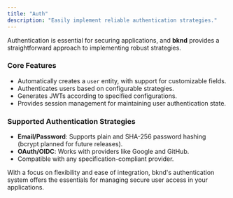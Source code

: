 ```yaml
---
title: "Auth"
description: "Easily implement reliable authentication strategies."
---
```


Authentication is essential for securing applications, and **bknd** provides a straightforward approach to implementing robust strategies.

### **Core Features**

- Automatically creates a `user` entity, with support for customizable fields.
- Authenticates users based on configurable strategies.
- Generates JWTs according to specified configurations.
- Provides session management for maintaining user authentication state.

### **Supported Authentication Strategies**

- **Email/Password**: Supports plain and SHA-256 password hashing (bcrypt planned for future
  releases).
- **OAuth/OIDC**: Works with providers like Google and GitHub.
- Compatible with any specification-compliant provider.

With a focus on flexibility and ease of integration, bknd's authentication system offers the essentials for managing secure user access in your applications.
